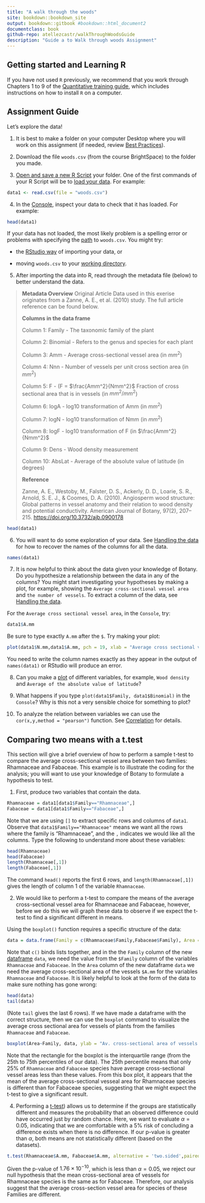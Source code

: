 ```yaml
---
title: "A walk through the woods"
site: bookdown::bookdown_site
output: bookdown::gitbook #bookdown::html_document2
documentclass: book
github-repo: atellezcastr/walkThroughWoodsGuide
description: "Guide a to Walk through woods Assignment"
---
```


## Getting started and Learning R {-}

If you have not used `R` previously, we recommend that you work through Chapters 1 to 9 of the [Quantitative training guide](https://ahurford.github.io/quant-guide-all-courses/), which includes instructions on how to install `R` on a computer.

## Assignment Guide {-}

Let's explore the data!

1.  It is best to make a folder on your computer Desktop where you will work on this assignment (if needed, review [Best Practices](https://ahurford.github.io/quant-guide-all-courses/style.html)).

2.  Download the file `woods.csv` (from the course BrightSpace) to the folder you made.

3.  [Open and save a new R Script](https://ahurford.github.io/quant-guide-all-courses/rstudio.html#source-pane%5D) your folder. One of the first commands of your R Script will be to [load your data](https://ahurford.github.io/quant-guide-all-courses/data-entry.html#loading-or-importing-data). For example:

```r
data1 <- read.csv(file = "woods.csv")
```

4.  In the [Console](https://ahurford.github.io/quant-guide-all-courses/rstudio.html#console-pane), inspect your data to check that it has loaded. For example:

```r
head(data1)
```

If your data has not loaded, the most likely problem is a spelling error or problems with specifying the [path](https://ahurford.github.io/quant-guide-all-courses/rintro.html#working-directory) to `woods.csv`. You might try:

-   the [RStudio way](https://ahurford.github.io/quant-guide-all-courses/data-entry.html#the-rstudio-way-the-import-feature) of importing your data, or

-   moving `woods.csv` to your [working directory](https://ahurford.github.io/quant-guide-all-courses/data-entry.html#the-rstudio-way-the-import-feature).

5.  After importing the data into R, read through the metadata file (below) to better understand the data.

> **Metadata Overview** Original Article Data used in this exerise originates from a Zanne, A. E., et al. (2010) study. The full article reference can be found below.
>
> **Columns in the data frame**
>
> Column 1: Family - The taxonomic family of the plant
>
> Column 2: Binomial - Refers to the genus and species for each plant
>
> Column 3: Amm - Average cross-sectional vessel area (in $mm^2$)
>
> Column 4: Nnn - Number of vessels per unit cross section area (in $mm^2$)
>
> Column 5: F - (F = $\frac{Amm^2}{Nmm^2}$ Fraction of cross sectional area that is in vessels (in $mm^2/mm^2$)
>
> Column 6: logA - log10 transformation of Amm (in $mm^2$)
>
> Column 7: logN - log10 transformation of Nmm (in $mm^2$)
>
> Column 8: logF - log10 transformation of F (in $\frac{Amm^2}{Nmm^2}$
>
> Column 9: Dens - Wood density measurement
>
> Column 10: AbsLat - Average of the absolute value of latitude (in degrees)
>
> **Reference**
>
> Zanne, A. E., Westoby, M., Falster, D. S., Ackerly, D. D., Loarie, S. R., Arnold, S. E. J., & Coomes, D. A. (2010). Angiosperm wood structure: Global patterns in vessel anatomy and their relation to wood density and potential conductivity. American Journal of Botany, 97(2), 207--215. <https://doi.org/10.3732/ajb.0900178>

```r
head(data1)
```

6.  You will want to do some exploration of your data. See [Handling the data](https://ahurford.github.io/quant-guide-all-courses/data-entry.html#handling-the-data) for how to recover the names of the columns for all the data.

```r
names(data1)
```

7.  It is now helpful to think about the data given your knowledge of Botany. Do you hypothesize a relationship between the data in any of the columns? You might start investigating your hypotheses by making a plot, for example, showing the `Average cross-sectional vessel area` and `the number of vessels`. To extract a column of the data, see [Handling the data](https://ahurford.github.io/quant-guide-all-courses/data-entry.html#handling-the-data).

For the `Average cross sectional vessel area`, in the `Console`, try:

```r
data1$A.mm
```

Be sure to type exactly `A.mm` after the `$`. Try making your plot:

```r
plot(data1$N.mm,data1$A.mm, pch = 19, xlab = "Average cross sectional vessel area", ylab = "Number of vessels per unit cross sectional area", col="blue")
```

You need to write the column names exactly as they appear in the output of `names(data1)` or RStudio will produce an error.

8.  Can you make a [plot](https://ahurford.github.io/quant-guide-all-courses/graph.html#scatter-plots-with-plotxy) of different variables, for example, `Wood density` and `Average of the absolute value of latitude`?

9.  What happens if you type `plot(data1$Family, data1$Binomial)` in the `Console`? Why is this not a very sensible choice for something to plot?

10. To analyze the relation between variables we can use the `cor(x,y,method = "pearson")` function. See [Correlation](https://ahurford.github.io/quant-guide-all-courses/statistics.html#correlation) for details.

## Comparing two means with a t.test {-}

This section will give a brief overview of how to perform a sample t-test to compare the average cross-sectional vessel area between two families: Rhamnaceae and Fabaceae. This example is to illustrate the coding for the analysis; you will want to use your knowledge of Botany to formulate a hypothesis to test.

1.  First, produce two variables that contain the data.

```r
Rhamnaceae = data1[data1$Family=="Rhamnaceae",]
Fabaceae = data1[data1$Family=="Fabaceae",]
```

Note that we are using `[]` to extract specific rows and columns of `data1`. Observe that `data1$Family=="Rhamnaceae"` means we want all the rows where the family is "Rhamnaceae", and the `,` indicates we would like all the columns. Type the following to understand more about these variables:

```r
head(Rhamnaceae)
head(Fabaceae)
length(Rhamnaceae[,1])
length(Fabaceae[,1])
```

The command `head()` reports the first 6 rows, and `length(Rhamnaceae[,1])` gives the length of column 1 of the variable `Rhamnaceae`.

2.  We would like to perform a t-test to compare the means of the average cross-sectional vessel area for Rhamnaceae and Fabaceae, however, before we do this we will graph these data to observe if we expect the t-test to find a significant different in means.

Using the `boxplot()` function requires a specific structure of the data:

```r
data = data.frame(Family = c(Rhamnaceae$Family,Fabaceae$Family), Area = c(Rhamnaceae$A.mm, Fabaceae$A.mm))
```

Note that `c()` binds lists together, and in the the `Family` column of the new [dataframe](https://ahurford.github.io/quant-guide-all-courses/rintro.html#data-structures) `data`, we need the value from the `$Family` column of the variables `Rhamnaceae` and  `Fabaceae`. In the `Area` column of the new dataframe `data` we need the average cross-sectional area of the vessels `$A.mm` for the variables `Rhamnaceae` and  `Fabaceae`. It is likely helpful to look at the form of the data to make sure nothing has gone wrong:

```r
head(data)
tail(data)
```

(Note `tail` gives the last 6 rows). If we have made a dataframe with the correct structure, then we can use the `boxplot` command to visualize the average cross sectional area for vessels of plants from the families `Rhamnaceae` and  `Fabaceae`.

```r
boxplot(Area~Family, data, ylab = "Av. cross-sectional area of vessels (mm)")
```

Note that the rectangle for the boxplot is the interquartile range (from the 25th to 75th percentiles of our data). The 25th percentile means that only 25% of `Rhamnaceae` and  `Fabaceae` species have average cross-sectional vessel areas less than these values. From this box plot, it appears that the mean of the average cross-sectional vesseal area for Rhamnaceae species is different than for Fabaceae species, suggesting that we might expect the t-test to give a significant result.

4.  Performing a [t-test](https://ahurford.github.io/quant-guide-all-courses/statistics.html#t.test)) allows us to determine if the groups are statistically different and measures the probability that an observed difference could have occurred just by random chance. Here, we want to evaluate $\alpha = 0.05$, indicating that we are comfortable with a 5% risk of concluding a difference exists when there is no difference. If our p-value is greater than $\alpha$, both means are not statistically different (based on the datasets).

```r
t.test(Rhamnaceae$A.mm, Fabaceae$A.mm, alternative = 'two.sided',paired = FALSE)
```

Given the p-value of $1.76 \times 10^{-10}$, which is less than $\alpha = 0.05$, we reject our null hypothesis that the mean cross-sectional area of vessels for Rhamnaceae species is the same as for Fabaceae. Therefore, our analysis suggest that the average cross-section vessel area for species of these Families are different.


